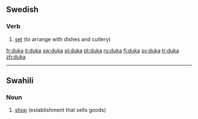 ==Swedish==

===Verb===
{{sv-verb-reg-ar}}
{{infl|sv|verb}}

# [[set]] (to arrange with dishes and cutlery)

[[fr:duka]]
[[it:duka]]
[[sw:duka]]
[[pl:duka]]
[[pt:duka]]
[[ru:duka]]
[[fi:duka]]
[[sv:duka]]
[[tr:duka]]
[[zh:duka]]

----
{{rfc-auto|sort languages}}
==Swahili==

===Noun===
{{infl|sw|noun}}

# [[shop]] (establishment that sells goods)

{{tbot entry|Swahili|shop|2009|July|sw}}
